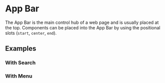 
# App Bar

The App Bar is the main control hub of a web page and is usually placed at the top.
Components can be placed into the App Bar by using the positional slots (`start`, `center`, `end`).

<ArgsTable of="mw-app-bar" />

## Examples

### With Search

<Canvas>
  <Story id="molecules-appbar--with-search" />
</Canvas>

### With Menu

<Canvas>
  <Story id="molecules-appbar--with-menu" />
</Canvas>
